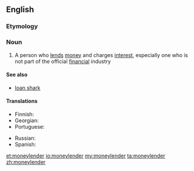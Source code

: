 ==English==

===Etymology===
{{compound|money|lender}}

===Noun===
{{en-noun}}

# A person who [[lend]]s [[money]] and charges [[interest]], especially one who is not part of the official [[financial]] industry

====See also====
* [[loan shark]]

====Translations====
{{trans-top|person who lends money}}
* Finnish: {{t+|fi|rahanlainaaja}}
* Georgian: {{t-|ka|მევახშე|tr=mevaxše|sc=Geor}}
* Portuguese: {{t-|pt|agiota|c}}
{{trans-mid}}
* Russian: {{t+|ru|ростовщи́к|m|sc=Cyrl|tr=rostovščík}}
* Spanish: {{t-|es|prestamista|m|f}}
{{trans-bottom}}

[[et:moneylender]]
[[io:moneylender]]
[[my:moneylender]]
[[ta:moneylender]]
[[zh:moneylender]]